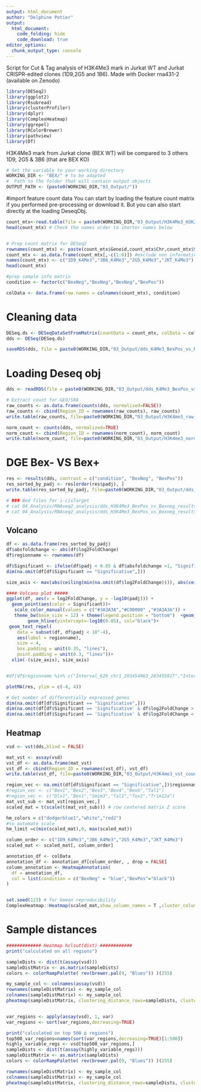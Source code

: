 ```yaml
---
output: html_document
author: "Delphine Potier"
output:
  html_document:
    code_folding: hide
    code_download: true
editor_options:
  chunk_output_type: console
---
```


#################

Script for Cut & Tag analysis of H3K4Me3 mark in Jurkat WT and Jurkat CRISPR-edited clones (1D9,2G5 and 1B6).
Made with Docker rna431-2 (available on Zenodo)

#################

```r
library(DESeq2)
library(ggplot2)
library(Rsubread)
library(clusterProfiler)
library(dplyr)
library(ComplexHeatmap)
library(ggrepel)
library(RColorBrewer)
library(pathview)
library(DT)
```

H3K4Me3 mark from Jurkat clone (BEX WT) will be compared to 3 others 1D9, 2G5 & 3B6 (that are BEX KO)

```r
# Set the variable to your working directory
WORKING_DIR <- "BEX/" # to be adapted
#  Path to the folder that will contain output objects
OUTPUT_PATH <- (paste0(WORKING_DIR,"03_Output/"))
```

#import feature count data
You can start by loading the feature count matrix if you performed pre-processing or download it. But you can also start directly at the loading DeseqObj.
```r
count_mtx<-read.table(file = paste0(WORKING_DIR,"03_Output/H3K4Me3_H3K27Ac_narrow_nomodel/bwa/merged_library/macs3/narrow_peak/consensus/K4me3/K4me3.consensus_peaks.featureCounts.txt"),header = T)
head(count_mtx) # Check the names order to shorter names below


# Prep count matrix for DESeq2
rownames(count_mtx) <- paste(count_mtx$Geneid,count_mtx$Chr,count_mtx$Start,count_mtx$End,sep = "_")
count_mtx <- as.data.frame(count_mtx[,-c(1:6)]) #exclude non informative column
names(count_mtx) <- c("1D9_K4Me3","3B6_K4Me3","2G5_K4Me3","JKT_K4Me3") #shorter names
head(count_mtx)

#prep sample info matrix
condition <- factor(c("BexNeg","BexNeg","BexNeg","BexPos"))

colData <- data.frame(row.names = colnames(count_mtx), condition)
```


# Cleaning data
```r
DESeq.ds <- DESeqDataSetFromMatrix(countData = count_mtx, colData = colData, design = ~ condition)
dds <- DESeq(DESeq.ds)

saveRDS(dds, file = paste0(WORKING_DIR,"03_Output/dds_K4Me3_BexPos_vs_Bexneg.rds"))
```

# Loading Deseq obj
```r
dds <- readRDS(file = paste0(WORKING_DIR,"03_Output/dds_K4Me3_BexPos_vs_Bexneg.rds"))

# Extract count for GEO/SRA
raw_counts <- as.data.frame(counts(dds, normalized=FALSE))
raw_counts <- cbind(Region_ID = rownames(raw_counts), raw_counts)
write.table(raw_counts, file=paste0(WORKING_DIR,"03_Output/H3K4me3_raw_counts.txt"),sep = "\t", quote = FALSE, row.names = FALSE) #available in GEO

norm_count <- counts(dds, normalized=TRUE)
norm_count <- cbind(Region_ID = rownames(norm_count), norm_count)
write.table(norm_count, file=paste0(WORKING_DIR,"03_Output/H3K4me3_normalized_counts.txt"),sep = "\t", quote = FALSE, row.names = FALSE) #available in GEO
```


# DGE Bex- VS Bex+
```r
res <- results(dds, contrast = c("condition", "BexNeg", "BexPos"))
res_sorted_by_padj <- res[order(res$padj), ]
write.table(res_sorted_by_padj, file=paste0(WORKING_DIR,"03_Output/dds_H3K4Me3_BexPos_vs_Bexneg_results.txt"),sep = "\t")
```

```bash
# ### Bed files for i-cisTarget
# cat 04_Analysis/RNAseq2_analysis/dds_H3K4Me3_BexPos_vs_Bexneg_results.txt | grep -v baseMean | awk '$3 < -1 && $7 < 0.05 {print $1}'| sed s/\"//g | awk -F'_' '{s=""; for(i=3;i<=NF-2;i++) s=s $i OFS; sub(OFS "$","",s); print s" "$(NF-1)" "$NF" "$1"_"$2}' OFS="_" >04_Analysis/RNAseq2_analysis/H3K4Me3_down_Padj-0.05_Log2FC_-1.bed
# cat 04_Analysis/RNAseq2_analysis/dds_H3K4Me3_BexPos_vs_Bexneg_results.txt | grep -v baseMean | awk '$3 > 1 && $7 < 0.05 {print $1}'| sed s/\"//g | awk -F'_' '{s=""; for(i=3;i<=NF-2;i++) s=s $i OFS; sub(OFS "$","",s); print s" "$(NF-1)" "$NF" "$1"_"$2}' OFS="_" >04_Analysis/RNAseq2_analysis/H3K4Me3_up_Padj-0.05_Log2FC_1.bed
```

## Volcano
```r
df <- as.data.frame(res_sorted_by_padj)
df$absfoldchange <- abs(df$log2FoldChange)
df$regionname <- rownames(df)

df$Significant <- ifelse(df$padj < 0.05 & df$absfoldchange >1, "Significative","Not Significative")
dim(na.omit(df[df$Significant == "Significative",]))

size_axis <- max(abs(ceiling(min(na.omit(df$log2FoldChange)))), abs(ceiling(max(na.omit(df$log2FoldChange))))) #Get the extreme value of foldchange to set automaticaly limit of the ggplot and scale it around 0

#### Volcano plot #####
ggplot(df, aes(x = log2FoldChange, y = -log10(padj))) +
  geom_point(aes(color = Significant))+
   scale_color_manual(values = c("#3A3A3A","#C00000" ,"#3A3A3A")) +
   theme_bw(base_size = 12) + theme(legend.position = "bottom")  +geom_vline(xintercept=c(-1, 1), col="black")+
        geom_hline(yintercept=-log10(0.05), col="black")+
 geom_text_repel(
    data = subset(df, df$padj < 10^-4),
    aes(label = regionname),
    size = 4,
    box.padding = unit(0.35, "lines"),
    point.padding = unit(0.3, "lines"))+
  xlim(-(size_axis), size_axis)


#df[df$regionname %in% c("Interval_629_chr1_203454963_203455927","Interval_29_chr1_3515353_3517678") ,]

plotMA(res, ylim = c(-4, 4))
```

```r
# Get number of differentially expressed genes
dim(na.omit(df[df$Significant == "Significative",]))
dim(na.omit(df[df$Significant == 'Significative' & df$log2FoldChange > 1, ]))
dim(na.omit(df[df$Significant == 'Significative' & df$log2FoldChange < 1, ]))
```


## Heatmap
```r
vsd <- vst(dds,blind = FALSE)

mat_vst <- assay(vsd)
vst_df <- as.data.frame(mat_vst)
vst_df <- cbind(Region_ID = rownames(vst_df), vst_df)
write.table(vst_df, file=paste0(WORKING_DIR,"03_Output/H3K4me3_vst_counts.txt"), sep = "\t", quote = FALSE, row.names = FALSE) #available in GEO

region_vec <- na.omit(df[df$Significant == "Significative",])$regionname
#region_vec <- c("Bex1","Bex2","Bex3","Bex4","Bex6","Tal1")
#region_vec <- c("Dlx1","Bex1","Smim3","Tal1","Tox2","Trim12a")
mat_vst_sub <- mat_vst[region_vec,]
scaled_mat = t(scale(t(mat_vst_sub))) # row centered matrix Z score

hm_colors = c("dodgerblue1","white","red2")
#to automate scale
hm_limit =c(min(scaled_mat),0, max(scaled_mat))

column_order <- c("1D9_K4Me3","3B6_K4Me3","2G5_K4Me3","JKT_K4Me3")
scaled_mat <- scaled_mat[, column_order]

annotation_df <- colData
annotation_df <- annotation_df[column_order, , drop = FALSE]
column_annotation <- HeatmapAnnotation(
  df = annotation_df,
  col = list(condition = c("BexNeg" = "blue","BexPos"="black"))
)


set.seed(123) # for kmean reproducibility
ComplexHeatmap::Heatmap(scaled_mat,show_column_names = T ,cluster_columns = F,cluster_rows = T,column_names_side = "top",top_annotation = column_annotation, row_split = 2, column_split = annotation_df$condition)
```

# Sample distances
```r
############# Heatmap hclsut(dist) ############
print("calculated on all regions")

sampleDists <- dist(t(assay(vsd)))
sampleDistMatrix <- as.matrix(sampleDists)
colors <- colorRampPalette( rev(brewer.pal(9, "Blues")) )(255)

my_sample_col <- colnames(assay(vsd))
rownames(sampleDistMatrix) <- my_sample_col
colnames(sampleDistMatrix) <- my_sample_col
pheatmap(sampleDistMatrix, clustering_distance_rows=sampleDists, clustering_distance_cols=sampleDists,col=colors)


var_regions <- apply(assay(vsd), 1, var)
var_regions <- sort(var_regions,decreasing=TRUE)

print("calculated on top 500 ∆ regions")
top500_var_regions=names(sort(var_regions,decreasing=TRUE)[1:500])
highly_variable_regs <- vsd[top500_var_regions,]
sampleDists <- dist(t(assay(highly_variable_regs)))
sampleDistMatrix <- as.matrix(sampleDists)
colors <- colorRampPalette( rev(brewer.pal(9, "Blues")) )(255)

rownames(sampleDistMatrix) <- my_sample_col
colnames(sampleDistMatrix) <- my_sample_col
pheatmap(sampleDistMatrix, clustering_distance_rows=sampleDists, clustering_distance_cols=sampleDists,col=colors)
```
